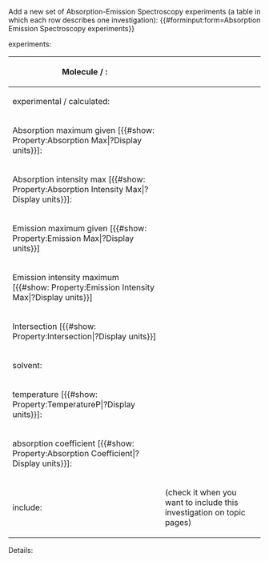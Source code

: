 <noinclude>
Add a new set of Absorption-Emission Spectroscopy experiments (a table in which each row describes one investigation):
{{#forminput:form=Absorption Emission Spectroscopy experiments}}
</noinclude>

<includeonly>
{{{for template|Absorption Emission Spectroscopy experiments}}}
experiments:
{{{field|experiments|holds template}}}
{{{end template}}}

{{{for template|Absorption Emission Spectroscopy|multiple|embed in field=Absorption Emission Spectroscopy experiments[experiments]}}}
{| class="formtable"
! Molecule / :
| {{{field|absorber_emitter|input type=combobox|property=Absorber Emitter|values from url=molecule_lookup_abs_em}}}
|-
! experimental / calculated:
| {{{field|experiment_type|input type=dropdown|property=Experiment Type}}}
|-
! Absorption maximum given [{{#show: Property:Absorption Max|?Display units}}]:
| {{{field|absorption_max|input type=regexp|property=Absorption Max|base type=Number|message=Input a positive number|regexp=/^([0-9]*\.)?[0-9]*(\s+(nm)?)?$/}}}
|-
! Absorption intensity max [{{#show: Property:Absorption Intensity Max|?Display units}}]:
| {{{field|absorption_intensity_max|input type=regexp|property=Absorption Intensity Max|base type=Number|message=Input a positive number|regexp=/^([0-9]*\.)?[0-9]*(\s+(nm)?)?$/}}}
|-
! Emission maximum given [{{#show: Property:Emission Max|?Display units}}]
| {{{field|emission_max|input type=regexp|property=Emission Max|base type=Number|message=Input a positive number|regexp=/^([0-9]*\.)?[0-9]*(\s+(nm)?)?$/}}}
|-
! Emission intensity maximum [{{#show: Property:Emission Intensity Max|?Display units}}]
| {{{field|emission_intensity_max|property=Emission Intensity Max|base type=Number|message=Input a positive number|regexp=/^([0-9]*\.)?[0-9]*(\s+(nm)?)?$/}}}
|-
! Intersection [{{#show: Property:Intersection|?Display units}}]
| {{{field|intersection|property=Intersection|base type=Number|message=Input a positive number|regexp=/^([0-9]*\.)?[0-9]*(\s+(nm)?)?$/}}}
|-
! solvent:
| {{{field|solvent|input type=combobox|property=Solvent|values from url=molecule_lookup_solvent}}}
| solvent concentration [{{#show: Property:Solvent concentration|?Display units}}]:
| {{{field|solvent_conc|input type=regexp|property=Solvent concentration|base type=Number|message=Input a positive number|regexp=/^([0-9]*\.)?[0-9]*(\s+(M|mM|µM)?)?$/}}}
|-
! temperature [{{#show: Property:TemperatureP|?Display units}}]:
| {{{field|temp|input type=regexp|property=Temperature|base type=Number|message=Input a positive number|regexp=/^([0-9]*\.)?[0-9]*(\s+(°C)?)?$/}}}
|-
! absorption coefficient [{{#show: Property:Absorption Coefficient|?Display units}}]:
| {{{field|absorption_coefficient|input type=regexp|property=Absorption Coefficient|base type=Number|message=Input a positive number|regexp=/^([0-9]*\.)?[0-9]*(\s+(L\/mol⋅cm)?)?$/}}}
|-
! include:
| {{{field|include|input type=checkbox|property=Include}}} (check it when you want to include this investigation on topic pages)
|}
;Details:
{{{field|details|input type=textarea|property=Details|message=Arbitrary extra information}}}
{{{end template}}}

{{{standard input|save}}} {{{standard input|preview}}} {{{standard input|changes}}} {{{standard input|cancel}}}
</includeonly>